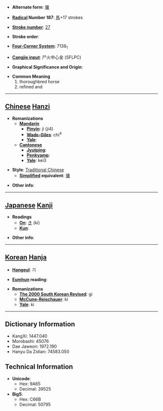 * '''Alternate form''': [[骥]]

* '''[[Wiktionary:Chinese radical index| Radical]] Number 187''': [[Wiktionary:Chinese radical index 馬|馬]]+17 strokes

* '''[[Wiktionary:Chinese total strokes index|Stroke number]]''': [[Wiktionary:Chinese total strokes index 27|27]]

* '''Stroke order''': 

* '''[[Wiktionary:Chinese four corner index|Four-Corner System]]''': 7138<sub>1</sub>

* '''[[Wiktionary:Chinese Cangjie index|Cangjie input]]''': 尸火中心金 (SFLPC)

* '''Graphical Significance and Origin''': 

* '''Common Meaning'''
*#thoroughbred horse
*# refined and


----

== [[Chinese]] [[Hanzi]] ==

* '''Romanizations'''
** '''[[Mandarin]]'''
*** '''[[Pinyin]]''': jì (ji4)
*** '''[[Wade-Giles]]''': chi<sup>4</sup>
*** '''[[Yale]]''': 
** '''[[Cantonese]]'''
*** '''[[Jyutping]]''':
*** '''[[Penkyamp]]''': 
*** '''[[Yale]]''': kei3

* '''Style''': [[Traditional Chinese]] 
** '''[[Simplified Chinese|Simplified]] equivalent''': [[骥]]

* '''Other info''': 

----

== [[Japanese]] [[Kanji]] ==

* '''Readings'''
** '''[[On]]''': [[き]] (ki)
** '''[[Kun]]''': 

* '''Other info''':  

----

== [[Korean]] [[Hanja]] ==

* '''[[Hangeul]]''': 기

* '''[[Eumhun]] reading''': 

* '''Romanizations'''
** '''[[The 2000 South Korean Revised Romanization|The 2000 South Korean Revised]]''': gi
** '''[[McCune-Reischauer]]''': ki
** '''[[Yale]]''': ki

----

== Dictionary Information ==

* KangXi: 1447.040
* Morobashi: 45076
* Dae Jaweon: 1972.190
* Hanyu Da Zidian: 74583.050

== Technical Information ==

* '''Unicode''':
** Hex: 9A65
** Decimal: 39525
* '''Big5''':
** Hex: C66B
** Decimal: 50795